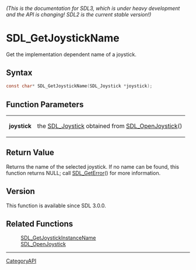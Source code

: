 ====== (This is the documentation for SDL3, which is under heavy development and the API is changing! SDL2 is the current stable version!) ======
= SDL_GetJoystickName =

Get the implementation dependent name of a joystick.

== Syntax ==

<syntaxhighlight lang='c'>
const char* SDL_GetJoystickName(SDL_Joystick *joystick);
</syntaxhighlight>

== Function Parameters ==

{|
|'''joystick'''
|the [[SDL_Joystick]] obtained from [[SDL_OpenJoystick]]()
|}

== Return Value ==

Returns the name of the selected joystick. If no name can be found, this
function returns NULL; call [[SDL_GetError]]() for more information.

== Version ==

This function is available since SDL 3.0.0.

== Related Functions ==

:[[SDL_GetJoystickInstanceName]]
:[[SDL_OpenJoystick]]

----
[[CategoryAPI]]


